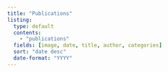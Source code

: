 ```yaml
---
title: "Publications"
listing: 
  type: default
  contents: 
    - "publications"
  fields: [image, date, title, author, categories]  
  sort: "date desc"
  date-format: "YYYY"
---
```



